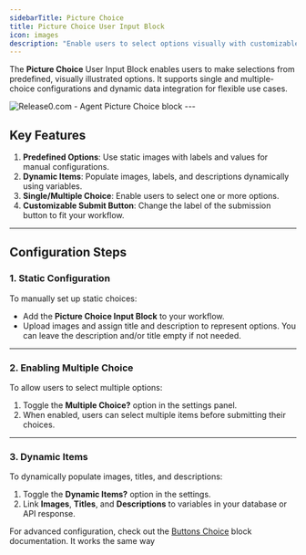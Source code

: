 ```yaml
---
sidebarTitle: Picture Choice
title: Picture Choice User Input Block
icon: images
description: "Enable users to select options visually with customizable image-based choices in single or multiple selection formats."
---
```


The **Picture Choice** User Input Block enables users to make selections from predefined, visually illustrated options. It supports single and multiple-choice configurations and dynamic data integration for flexible use cases.


<Frame style={{ maxWidth: '400px' }}>
  <img src="/images/blocks/inputs/picture-choice.png" alt="Release0.com - Agent Picture Choice block" />
</Frame>
---

## Key Features

1. **Predefined Options**: Use static images with labels and values for manual configurations.
2. **Dynamic Items**: Populate images, labels, and descriptions dynamically using variables.
3. **Single/Multiple Choice**: Enable users to select one or more options.
4. **Customizable Submit Button**: Change the label of the submission button to fit your workflow.

---

## Configuration Steps

### **1. Static Configuration**
To manually set up static choices:
- Add the **Picture Choice Input Block** to your workflow.
- Upload images and assign title and description to represent options. You can leave the description and/or title empty if not needed.


---

### **2. Enabling Multiple Choice**
To allow users to select multiple options:
1. Toggle the **Multiple Choice?** option in the settings panel.
2. When enabled, users can select multiple items before submitting their choices.

---

### **3. Dynamic Items**
To dynamically populate images, titles, and descriptions:
1. Toggle the **Dynamic Items?** option in the settings.
2. Link **Images**, **Titles**, and **Descriptions** to variables in your database or API response.

For advanced configuration, check out the [Buttons Choice](/editor/blocks/user-inputs/buttons-choice) block documentation. It works the same way